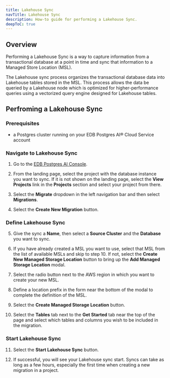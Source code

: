 ```yaml
---
title: Lakehouse Sync
navTitle: Lakehouse Sync
description: How-to guide for performing a Lakehouse Sync.
deepToC: true
---
```


## Overview

Performing a Lakehouse Sync is a way to capture information from a transactional database at a point in time and sync that information to a Managed Store Location (MSL).

The Lakehouse sync process organizes the transactional database data into Lakehouse tables stored in the MSL. This process allows the data be queried by a Lakehouse node which is optimized for higher-performance queries using a vectorized query engine designed for Lakehouse tables.

## Perfroming a Lakehouse Sync

### Prerequisites

- a Postgres cluster running on your EDB Postgres AI® Cloud Service account

### Navigate to Lakehouse Sync

1. Go to the [EDB Postgres AI Console]().

2. From the landing page, select the project with the database instance you want to sync. If it is not shown on the landing page, select the **View Projects** link in the **Projects** section and select your project from there.

3. Select the **Migrate** dropdown in the left navigation bar and then select **Migrations**.

4. Select the **Create New Migration** button.

### Define Lakehouse Sync

5. Give the sync a **Name**, then select a **Source Cluster** and the **Database** you want to sync.

6. If you have already created a MSL you want to use, select that MSL from the list of available MSLs and skip to step 10. If not, select the **Create New Managed Storage Location** button to bring up the **Add Managed Storage Location** modal.

7. Select the radio button next to the AWS region in which you want to create your new MSL.

8. Define a location prefix in the form near the bottom of the modal to complete the definition of the MSL.

9. Select the **Create Managed Storage Location** button.

10. Select the **Tables** tab next to the **Get Started** tab near the top of the page and select which tables and columns you wish to be included in the migration.

### Start Lakehouse Sync

11. Select the **Start Lakehouse Sync** button.

12. If successful, you will see your Lakehouse sync start. Syncs can take as long as a few hours, especially the first time when creating a new migration in a project.

